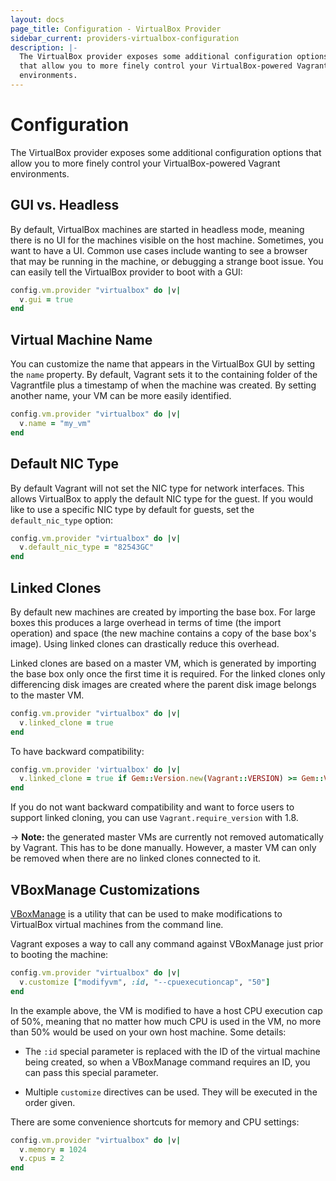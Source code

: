 ```yaml
---
layout: docs
page_title: Configuration - VirtualBox Provider
sidebar_current: providers-virtualbox-configuration
description: |-
  The VirtualBox provider exposes some additional configuration options
  that allow you to more finely control your VirtualBox-powered Vagrant
  environments.
---
```


# Configuration

The VirtualBox provider exposes some additional configuration options
that allow you to more finely control your VirtualBox-powered Vagrant
environments.

## GUI vs. Headless

By default, VirtualBox machines are started in headless mode, meaning
there is no UI for the machines visible on the host machine. Sometimes,
you want to have a UI. Common use cases include wanting to see a browser
that may be running in the machine, or debugging a strange boot issue.
You can easily tell the VirtualBox provider to boot with a GUI:

```ruby
config.vm.provider "virtualbox" do |v|
  v.gui = true
end
```

## Virtual Machine Name

You can customize the name that appears in the VirtualBox GUI by
setting the `name` property. By default, Vagrant sets it to the containing
folder of the Vagrantfile plus a timestamp of when the machine was created.
By setting another name, your VM can be more easily identified.

```ruby
config.vm.provider "virtualbox" do |v|
  v.name = "my_vm"
end
```

## Default NIC Type

By default Vagrant will not set the NIC type for network interfaces. This
allows VirtualBox to apply the default NIC type for the guest. If you would
like to use a specific NIC type by default for guests, set the `default_nic_type`
option:

```ruby
config.vm.provider "virtualbox" do |v|
  v.default_nic_type = "82543GC"
end
```

## Linked Clones

By default new machines are created by importing the base box. For large
boxes this produces a large overhead in terms of time (the import operation)
and space (the new machine contains a copy of the base box's image).
Using linked clones can drastically reduce this overhead.

Linked clones are based on a master VM, which is generated by importing the
base box only once the first time it is required. For the linked clones only
differencing disk images are created where the parent disk image belongs to
the master VM.

```ruby
config.vm.provider "virtualbox" do |v|
  v.linked_clone = true
end
```

To have backward compatibility:

```ruby
config.vm.provider 'virtualbox' do |v|
  v.linked_clone = true if Gem::Version.new(Vagrant::VERSION) >= Gem::Version.new('1.8.0')
end
```

If you do not want backward compatibility and want to force users to
support linked cloning, you can use `Vagrant.require_version` with 1.8.

-> **Note:** the generated master VMs are currently not removed
automatically by Vagrant. This has to be done manually. However, a master
VM can only be removed when there are no linked clones connected to it.

## VBoxManage Customizations

[VBoxManage](https://www.virtualbox.org/manual/ch08.html) is a utility that can
be used to make modifications to VirtualBox virtual machines from the command
line.

Vagrant exposes a way to call any command against VBoxManage just prior
to booting the machine:

```ruby
config.vm.provider "virtualbox" do |v|
  v.customize ["modifyvm", :id, "--cpuexecutioncap", "50"]
end
```

In the example above, the VM is modified to have a host CPU execution
cap of 50%, meaning that no matter how much CPU is used in the VM, no
more than 50% would be used on your own host machine. Some details:

- The `:id` special parameter is replaced with the ID of the virtual
  machine being created, so when a VBoxManage command requires an ID, you
  can pass this special parameter.

- Multiple `customize` directives can be used. They will be executed in the
  order given.

There are some convenience shortcuts for memory and CPU settings:

```ruby
config.vm.provider "virtualbox" do |v|
  v.memory = 1024
  v.cpus = 2
end
```
